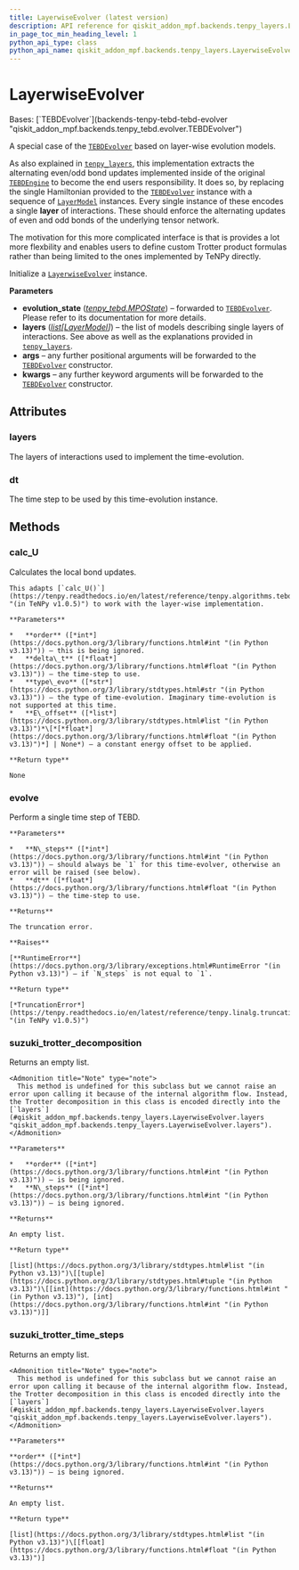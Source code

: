 ```yaml
---
title: LayerwiseEvolver (latest version)
description: API reference for qiskit_addon_mpf.backends.tenpy_layers.LayerwiseEvolver in the latest version of qiskit-addon-mpf
in_page_toc_min_heading_level: 1
python_api_type: class
python_api_name: qiskit_addon_mpf.backends.tenpy_layers.LayerwiseEvolver
---
```


# LayerwiseEvolver

<Class id="qiskit_addon_mpf.backends.tenpy_layers.LayerwiseEvolver" isDedicatedPage={true} github="https://github.com/Qiskit/qiskit-addon-mpf/tree/stable/0.3/qiskit_addon_mpf/backends/tenpy_layers/evolver.py#L23-L179" signature="LayerwiseEvolver(evolution_state, layers, *args, **kwargs)" modifiers="class">
  Bases: [`TEBDEvolver`](backends-tenpy-tebd-tebd-evolver "qiskit_addon_mpf.backends.tenpy_tebd.evolver.TEBDEvolver")

  A special case of the [`TEBDEvolver`](backends-tenpy-tebd-tebd-evolver "qiskit_addon_mpf.backends.tenpy_tebd.TEBDEvolver") based on layer-wise evolution models.

  As also explained in [`tenpy_layers`](backends-tenpy-layers#module-qiskit_addon_mpf.backends.tenpy_layers "qiskit_addon_mpf.backends.tenpy_layers"), this implementation extracts the alternating even/odd bond updates implemented inside of the original [`TEBDEngine`](https://tenpy.readthedocs.io/en/latest/reference/tenpy.algorithms.tebd.TEBDEngine.html#tenpy.algorithms.tebd.TEBDEngine "(in TeNPy v1.0.5)") to become the end users responsibility. It does so, by replacing the single Hamiltonian provided to the [`TEBDEvolver`](backends-tenpy-tebd-tebd-evolver "qiskit_addon_mpf.backends.tenpy_tebd.TEBDEvolver") instance with a sequence of [`LayerModel`](backends-tenpy-layers-layer-model "qiskit_addon_mpf.backends.tenpy_layers.LayerModel") instances. Every single instance of these encodes a single **layer** of interactions. These should enforce the alternating updates of even and odd bonds of the underlying tensor network.

  The motivation for this more complicated interface is that is provides a lot more flexbility and enables users to define custom Trotter product formulas rather than being limited to the ones implemented by TeNPy directly.

  Initialize a [`LayerwiseEvolver`](#qiskit_addon_mpf.backends.tenpy_layers.LayerwiseEvolver "qiskit_addon_mpf.backends.tenpy_layers.LayerwiseEvolver") instance.

  **Parameters**

  *   **evolution\_state** ([*tenpy\_tebd.MPOState*](backends-tenpy-tebd-mpo-state "qiskit_addon_mpf.backends.tenpy_tebd.MPOState")) – forwarded to [`TEBDEvolver`](backends-tenpy-tebd-tebd-evolver "qiskit_addon_mpf.backends.tenpy_tebd.TEBDEvolver"). Please refer to its documentation for more details.
  *   **layers** ([*list*](https://docs.python.org/3/library/stdtypes.html#list "(in Python v3.13)")*\[*[*LayerModel*](backends-tenpy-layers-layer-model "qiskit_addon_mpf.backends.tenpy_layers.LayerModel")*]*) – the list of models describing single layers of interactions. See above as well as the explanations provided in [`tenpy_layers`](backends-tenpy-layers#module-qiskit_addon_mpf.backends.tenpy_layers "qiskit_addon_mpf.backends.tenpy_layers").
  *   **args** – any further positional arguments will be forwarded to the [`TEBDEvolver`](backends-tenpy-tebd-tebd-evolver "qiskit_addon_mpf.backends.tenpy_tebd.TEBDEvolver") constructor.
  *   **kwargs** – any further keyword arguments will be forwarded to the [`TEBDEvolver`](backends-tenpy-tebd-tebd-evolver "qiskit_addon_mpf.backends.tenpy_tebd.TEBDEvolver") constructor.

  ## Attributes

  ### layers

  <Attribute id="qiskit_addon_mpf.backends.tenpy_layers.LayerwiseEvolver.layers">
    The layers of interactions used to implement the time-evolution.
  </Attribute>

  ### dt

  <Attribute id="qiskit_addon_mpf.backends.tenpy_layers.LayerwiseEvolver.dt">
    The time step to be used by this time-evolution instance.
  </Attribute>

  ## Methods

  ### calc\_U

  <Function id="qiskit_addon_mpf.backends.tenpy_layers.LayerwiseEvolver.calc_U" github="https://github.com/Qiskit/qiskit-addon-mpf/tree/stable/0.3/qiskit_addon_mpf/backends/tenpy_layers/evolver.py#L144-L179" signature="calc_U(order, delta_t, type_evo='real', E_offset=None)">
    Calculates the local bond updates.

    This adapts [`calc_U()`](https://tenpy.readthedocs.io/en/latest/reference/tenpy.algorithms.tebd.TEBDEngine.html#tenpy.algorithms.tebd.TEBDEngine.calc_U "(in TeNPy v1.0.5)") to work with the layer-wise implementation.

    **Parameters**

    *   **order** ([*int*](https://docs.python.org/3/library/functions.html#int "(in Python v3.13)")) – this is being ignored.
    *   **delta\_t** ([*float*](https://docs.python.org/3/library/functions.html#float "(in Python v3.13)")) – the time-step to use.
    *   **type\_evo** ([*str*](https://docs.python.org/3/library/stdtypes.html#str "(in Python v3.13)")) – the type of time-evolution. Imaginary time-evolution is not supported at this time.
    *   **E\_offset** ([*list*](https://docs.python.org/3/library/stdtypes.html#list "(in Python v3.13)")*\[*[*float*](https://docs.python.org/3/library/functions.html#float "(in Python v3.13)")*] | None*) – a constant energy offset to be applied.

    **Return type**

    None
  </Function>

  ### evolve

  <Function id="qiskit_addon_mpf.backends.tenpy_layers.LayerwiseEvolver.evolve" github="https://github.com/Qiskit/qiskit-addon-mpf/tree/stable/0.3/qiskit_addon_mpf/backends/tenpy_layers/evolver.py#L62-L104" signature="evolve(N_steps, dt)">
    Perform a single time step of TEBD.

    **Parameters**

    *   **N\_steps** ([*int*](https://docs.python.org/3/library/functions.html#int "(in Python v3.13)")) – should always be `1` for this time-evolver, otherwise an error will be raised (see below).
    *   **dt** ([*float*](https://docs.python.org/3/library/functions.html#float "(in Python v3.13)")) – the time-step to use.

    **Returns**

    The truncation error.

    **Raises**

    [**RuntimeError**](https://docs.python.org/3/library/exceptions.html#RuntimeError "(in Python v3.13)") – if `N_steps` is not equal to `1`.

    **Return type**

    [*TruncationError*](https://tenpy.readthedocs.io/en/latest/reference/tenpy.linalg.truncation.TruncationError.html#tenpy.linalg.truncation.TruncationError "(in TeNPy v1.0.5)")
  </Function>

  ### suzuki\_trotter\_decomposition

  <Function id="qiskit_addon_mpf.backends.tenpy_layers.LayerwiseEvolver.suzuki_trotter_decomposition" github="https://github.com/Qiskit/qiskit-addon-mpf/tree/stable/0.3/qiskit_addon_mpf/backends/tenpy_layers/evolver.py#L123-L142" signature="suzuki_trotter_decomposition(order, N_steps)" modifiers="static">
    Returns an empty list.

    <Admonition title="Note" type="note">
      This method is undefined for this subclass but we cannot raise an error upon calling it because of the internal algorithm flow. Instead, the Trotter decomposition in this class is encoded directly into the [`layers`](#qiskit_addon_mpf.backends.tenpy_layers.LayerwiseEvolver.layers "qiskit_addon_mpf.backends.tenpy_layers.LayerwiseEvolver.layers").
    </Admonition>

    **Parameters**

    *   **order** ([*int*](https://docs.python.org/3/library/functions.html#int "(in Python v3.13)")) – is being ignored.
    *   **N\_steps** ([*int*](https://docs.python.org/3/library/functions.html#int "(in Python v3.13)")) – is being ignored.

    **Returns**

    An empty list.

    **Return type**

    [list](https://docs.python.org/3/library/stdtypes.html#list "(in Python v3.13)")\[[tuple](https://docs.python.org/3/library/stdtypes.html#tuple "(in Python v3.13)")\[[int](https://docs.python.org/3/library/functions.html#int "(in Python v3.13)"), [int](https://docs.python.org/3/library/functions.html#int "(in Python v3.13)")]]
  </Function>

  ### suzuki\_trotter\_time\_steps

  <Function id="qiskit_addon_mpf.backends.tenpy_layers.LayerwiseEvolver.suzuki_trotter_time_steps" github="https://github.com/Qiskit/qiskit-addon-mpf/tree/stable/0.3/qiskit_addon_mpf/backends/tenpy_layers/evolver.py#L106-L121" signature="suzuki_trotter_time_steps(order)" modifiers="static">
    Returns an empty list.

    <Admonition title="Note" type="note">
      This method is undefined for this subclass but we cannot raise an error upon calling it because of the internal algorithm flow. Instead, the Trotter decomposition in this class is encoded directly into the [`layers`](#qiskit_addon_mpf.backends.tenpy_layers.LayerwiseEvolver.layers "qiskit_addon_mpf.backends.tenpy_layers.LayerwiseEvolver.layers").
    </Admonition>

    **Parameters**

    **order** ([*int*](https://docs.python.org/3/library/functions.html#int "(in Python v3.13)")) – is being ignored.

    **Returns**

    An empty list.

    **Return type**

    [list](https://docs.python.org/3/library/stdtypes.html#list "(in Python v3.13)")\[[float](https://docs.python.org/3/library/functions.html#float "(in Python v3.13)")]
  </Function>
</Class>

